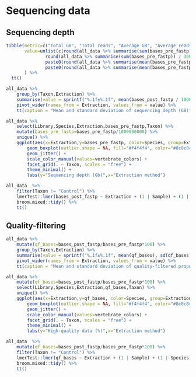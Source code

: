 # Sequencing data

## Sequencing depth

```r

tibble(metric=c("Total GB", "Total reads", "Average GB", "Average reads"),
       value=unlist(c(round(all_data %>% summarise(sum(bases_pre_fastp)) / 1000000000,2),
               round(all_data %>% summarise(sum(bases_pre_fastp)) / 300,2),
               paste0(round(all_data %>% summarise(mean(bases_pre_fastp)) / 1000000000,2),"±",round(all_data %>% summarise(sd(bases_pre_fastp)) / 1000000000,2)),
               paste0(round(all_data %>% summarise(mean(bases_pre_fastp)) / 300,0),"±",round(all_data %>% summarise(sd(bases_pre_fastp)) / 300,0))))
       ) %>%
  tt()

```

```r
all_data %>%
    group_by(Taxon,Extraction) %>%
    summarise(value = sprintf("%.1f±%.1f", mean(bases_post_fastp / 1000000000), sd(bases_post_fastp / 1000000000))) %>%
    pivot_wider(names_from = Extraction, values_from = value) %>%
    tt(caption = "Mean and standard deviation of sequencing depth (GB)")
```

```r
all_data %>%
    select(Library,Species,Extraction,bases_pre_fastp,Taxon) %>%
    mutate(bases_pre_fastp=bases_pre_fastp/1000000000) %>%
    unique() %>%
    ggplot(aes(x=Extraction,y=bases_pre_fastp, color=Species, group=Extraction)) + 
        geom_boxplot(outlier.shape = NA, fill="#f4f4f4", color="#8c8c8c") + 
        geom_jitter() + 
        scale_color_manual(values=vertebrate_colors) +
        facet_grid(. ~ Taxon, scales = "free") +
        theme_minimal() +
        labs(y="Sequencing depth (Gb)",x="Extraction method")
```

```r
all_data  %>%
    filter(Taxon != "Control") %>%
    lmerTest::lmer(bases_post_fastp ~ Extraction + (1 | Sample) + (1 | Species), data = ., REML = FALSE) %>%
    broom.mixed::tidy() %>%
    tt()
```

## Quality-filtering

```r
all_data %>%
    mutate(qf_bases=bases_post_fastp/bases_pre_fastp*100) %>%
    group_by(Taxon,Extraction) %>%
    summarise(value = sprintf("%.1f±%.1f", mean(qf_bases), sd(qf_bases))) %>%
    pivot_wider(names_from = Extraction, values_from = value) %>%
    tt(caption = "Mean and standard deviation of quality-filtered proportion of reads")
```

```r
all_data %>%
    mutate(qf_bases=bases_post_fastp/bases_pre_fastp*100) %>%
    select(Library,Species,Extraction,qf_bases,Taxon) %>%
    unique() %>%
    ggplot(aes(x=Extraction,y=qf_bases, color=Species, group=Extraction)) + 
        geom_boxplot(outlier.shape = NA, fill="#f4f4f4", color="#8c8c8c") + 
        geom_jitter() + 
        scale_color_manual(values=vertebrate_colors) +
        facet_grid(. ~ Taxon, scales = "free") +
        theme_minimal() +
        labs(y="High-quality data (%)",x="Extraction method")
```

```r
all_data  %>%
    mutate(qf_bases=bases_post_fastp/bases_pre_fastp*100) %>%
    filter(Taxon != "Control") %>%
    lmerTest::lmer(qf_bases ~ Extraction + (1 | Sample) + (1 | Species), data = ., REML = FALSE) %>%
    broom.mixed::tidy() %>%
    tt()
```

